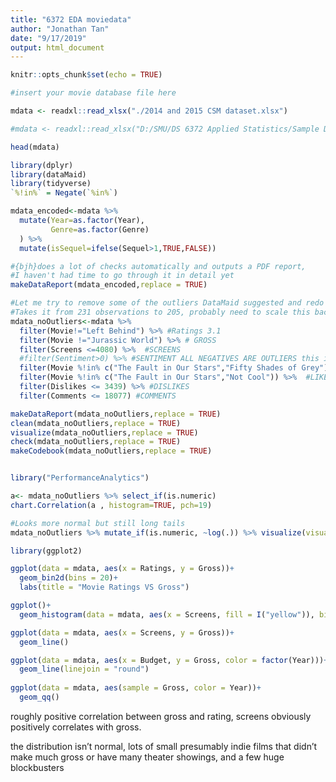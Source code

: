 ```yaml
---
title: "6372 EDA moviedata"
author: "Jonathan Tan"
date: "9/17/2019"
output: html_document
---
```


```r
knitr::opts_chunk$set(echo = TRUE)
```


```r
#insert your movie database file here

mdata <- readxl::read_xlsx("./2014 and 2015 CSM dataset.xlsx")

#mdata <- readxl::read_xlsx("D:/SMU/DS 6372 Applied Statistics/Sample Datasets/2014 and 2015 CSM dataset.xlsx")

head(mdata)

```
```r

library(dplyr)
library(dataMaid)
library(tidyverse)
`%!in%` = Negate(`%in%`)

mdata_encoded<-mdata %>% 
  mutate(Year=as.factor(Year),
         Genre=as.factor(Genre)
  ) %>% 
  mutate(isSequel=ifelse(Sequel>1,TRUE,FALSE))

#{bjh}does a lot of checks automatically and outputs a PDF report, 
#I haven't had time to go through it in detail yet
makeDataReport(mdata_encoded,replace = TRUE)

#Let me try to remove some of the outliers DataMaid suggested and redo the plots
#Takes it from 231 observations to 205, probably need to scale this back a little bit
mdata_noOutliers<-mdata %>% 
  filter(Movie!="Left Behind") %>% #Ratings 3.1 
  filter(Movie !="Jurassic World") %>% # GROSS
  filter(Screens <=4080) %>%  #SCREENS
  #filter(Sentiment>0) %>% #SENTIMENT ALL NEGATIVES ARE OUTLIERS this is too aggressive it removes half the data
  filter(Movie %!in% c("The Fault in Our Stars","Fifty Shades of Grey")) %>%  #VIEWS ABOVE 31859569
  filter(Movie %!in% c("The Fault in Our Stars","Not Cool")) %>%  #LIKES ABOVE 187162
  filter(Dislikes <= 3439) %>% #DISLIKES 
  filter(Comments <= 18077) #COMMENTS

makeDataReport(mdata_noOutliers,replace = TRUE)
clean(mdata_noOutliers,replace = TRUE)
visualize(mdata_noOutliers,replace = TRUE)
check(mdata_noOutliers,replace = TRUE)
makeCodebook(mdata_noOutliers,replace = TRUE)


library("PerformanceAnalytics")

a<- mdata_noOutliers %>% select_if(is.numeric)
chart.Correlation(a , histogram=TRUE, pch=19)

#Looks more normal but still long tails
mdata_noOutliers %>% mutate_if(is.numeric, ~log(.)) %>% visualize(visuals =  setVisuals(all = "basicVisual"))

```


```r
library(ggplot2)

ggplot(data = mdata, aes(x = Ratings, y = Gross))+
  geom_bin2d(bins = 20)+
  labs(title = "Movie Ratings VS Gross")
```

```r
ggplot()+
  geom_histogram(data = mdata, aes(x = Screens, fill = I("yellow")), binwidth = 40)

ggplot(data = mdata, aes(x = Screens, y = Gross))+
  geom_line()
```


```r
ggplot(data = mdata, aes(x = Budget, y = Gross, color = factor(Year)))+
  geom_line(linejoin = "round")
 
ggplot(data = mdata, aes(sample = Gross, color = Year))+
  geom_qq()

```


roughly positive correlation between gross and rating, screens obviously positively correlates with gross. 

the distribution isn't normal, lots of small presumably indie films that didn't make much gross or have many theater showings, and a few huge blockbusters







